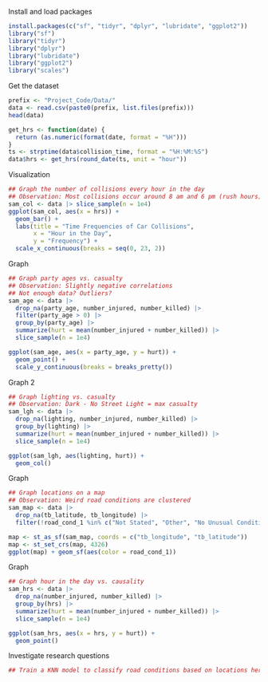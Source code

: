Install and load packages

```r
install.packages(c("sf", "tidyr", "dplyr", "lubridate", "ggplot2"))
library("sf")
library("tidyr")
library("dplyr")
library("lubridate")
library("ggplot2")
library("scales")
```

Get the dataset

```r
prefix <- "Project_Code/Data/"
data <- read.csv(paste0(prefix, list.files(prefix)))
head(data)

get_hrs <- function(date) {
  return (as.numeric(format(date, format = "%H")))
}
ts <- strptime(data$collision_time, format = "%H:%M:%S")
data$hrs <- get_hrs(round_date(ts, unit = "hour"))
```

Visualization

```r
## Graph the number of collisions every hour in the day
## Observation: Most collisions occur around 8 am and 6 pm (rush hours)
sam_col <- data |> slice_sample(n = 1e4)
ggplot(sam_col, aes(x = hrs)) +
  geom_bar() +
  labs(title = "Time Frequencies of Car Collisions",
       x = "Hour in the Day",
       y = "Frequency") +
  scale_x_continuous(breaks = seq(0, 23, 2))
```

Graph

```r
## Graph party ages vs. casualty
## Observation: Slightly negative correlations
## Not enough data? Outliers?
sam_age <- data |>
  drop_na(party_age, number_injured, number_killed) |>
  filter(party_age > 0) |>
  group_by(party_age) |>
  summarize(hurt = mean(number_injured + number_killed)) |>
  slice_sample(n = 1e4)

ggplot(sam_age, aes(x = party_age, y = hurt)) +
  geom_point() +
  scale_y_continuous(breaks = breaks_pretty())

```

Graph 2

```r
## Graph lighting vs. casualty
## Observation: Dark - No Street Light = max casualty
sam_lgh <- data |>
  drop_na(lighting, number_injured, number_killed) |>
  group_by(lighting) |>
  summarize(hurt = mean(number_injured + number_killed)) |>
  slice_sample(n = 1e4)

ggplot(sam_lgh, aes(lighting, hurt)) +
  geom_col()
```

Graph

```r
## Graph locations on a map
## Observation: Weird road conditions are clustered
sam_map <- data |>
  drop_na(tb_latitude, tb_longitude) |>
  filter(!road_cond_1 %in% c("Not Stated", "Other", "No Unusual Condition"))

map <- st_as_sf(sam_map, coords = c("tb_longitude", "tb_latitude"))
map <- st_set_crs(map, 4326)
ggplot(map) + geom_sf(aes(color = road_cond_1))
```

Graph

```r
## Graph hour in the day vs. causality
sam_hrs <- data |>
  drop_na(number_injured, number_killed) |>
  group_by(hrs) |>
  summarize(hurt = mean(number_injured + number_killed)) |>
  slice_sample(n = 1e4)

ggplot(sam_hrs, aes(x = hrs, y = hurt)) +
  geom_point()
```

Investigate research questions

``` r
## Train a KNN model to classify road conditions based on locations here!
```
